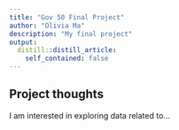 ```yaml
---
title: "Gov 50 Final Project"
author: "Olivia Ma"
description: "My final project"
output:
  distill::distill_article:
    self_contained: false
---
```




## Project thoughts

I am interested in exploring data related to...
